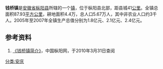 '''钱桥镇'''是[[安徽省|安徽省]][[枞阳县|枞阳县]]所辖的一个[[镇|镇]]，位于枞阳县北部，距县城41[[公里|公里]]。全镇总面积87.93[[平方公里|平方公里]]，耕地面积4.4万，总人口5.67万人，其中非农业人口约3千人。2005年至2007年全镇生产总值分别为1.8亿元、2.1亿元、2.4亿元。

==参考资料==
#[https://web.archive.org/web/20081231230530/http://www.zongyang.gov.cn/xzgk/class.asp?lm=191&lm2=220 《钱桥镇简介》]，中国枞阳网，于2010年3月31日查阅

{{枞阳县行政区划}}

[[分类:安庆|分类:安庆]]